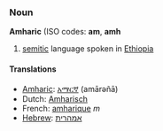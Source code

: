 ===Noun===
'''Amharic''' (ISO codes: '''am''', '''amh'''

#[[semitic]] language spoken in [[Ethiopia]]

====Translations====
*[[Amharic]]: [[አማርኛ]] (amārəñā)
*Dutch: [[Amharisch]]
*French: [[amharique]] ''m''
*[[Hebrew]]: [[אמהרית]]